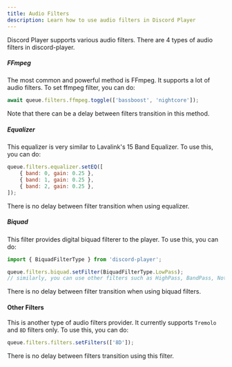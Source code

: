```yaml
---
title: Audio Filters
description: Learn how to use audio filters in Discord Player
---
```


Discord Player supports various audio filters. There are 4 types of audio filters in discord-player.

##### FFmpeg

The most common and powerful method is FFmpeg. It supports a lot of audio filters. To set ffmpeg filter, you can do:

```js title="nightcore.js"
await queue.filters.ffmpeg.toggle(['bassboost', 'nightcore']);
```

Note that there can be a delay between filters transition in this method.

##### Equalizer

This equalizer is very similar to Lavalink's 15 Band Equalizer. To use this, you can do:

```js title="bass.js"
queue.filters.equalizer.setEQ([
    { band: 0, gain: 0.25 },
    { band: 1, gain: 0.25 },
    { band: 2, gain: 0.25 },
]);
```

There is no delay between filter transition when using equalizer.

##### Biquad

This filter provides digital biquad filterer to the player. To use this, you can do:

```js title="lowpass.js"
import { BiquadFilterType } from 'discord-player';

queue.filters.biquad.setFilter(BiquadFilterType.LowPass);
// similarly, you can use other filters such as HighPass, BandPass, Notch, PeakEQ, LowShelf, HighShelf, etc.
```

There is no delay between filter transition when using biquad filters.

#### Other Filters

This is another type of audio filters provider. It currently supports `Tremolo` and `8D` filters only. To use this, you can do:

```js title="8d.js"
queue.filters.filters.setFilters(['8D']);
```

There is no delay between filters transition using this filter.
